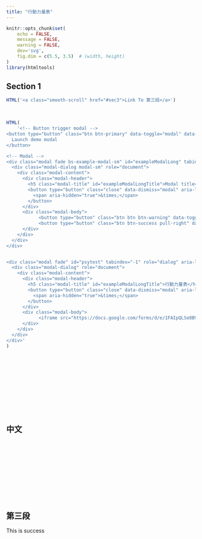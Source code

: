```yaml
---
title: "行動力量表"
---
```



<script src="smooth_scroll.js"></script>

<script type="text/javascript">
    $(window).on('load',function(){
        $('#myModal').modal('show');
    });
</script>
```r
knitr::opts_chunk$set(
	echo = FALSE,
	message = FALSE,
	warning = FALSE,
	dev='svg',
	fig.dim = c(5.5, 3.5)  # (width, height)
)
library(htmltools)
```


## Section 1
```r
HTML('<a class="smooth-scroll" href="#sec3">Link To 第三段</a>')
```

<br>

```r
HTML(
    '<!-- Button trigger modal -->
<button type="button" class="btn btn-primary" data-toggle="modal" data-target="#exampleModalLong">
  Launch demo modal
</button>

<!-- Modal -->
<div class="modal fade bs-example-modal-sm" id="exampleModalLong" tabindex="-1" role="dialog" aria-labelledby="mySmallModalLabel" aria-hidden="true">
  <div class="modal-dialog modal-sm" role="document">
    <div class="modal-content">
      <div class="modal-header">
        <h5 class="modal-title" id="exampleModalLongTitle">Modal title</h5>
        <button type="button" class="close" data-dismiss="modal" aria-label="Close">
          <span aria-hidden="true">&times;</span>
        </button>
      </div>
      <div class="modal-body">
            <button type="button" class="btn btn btn-warning" data-toggle="modal" data-target="#psytest">Take Test</button>
            <button type="button" class="btn btn-success pull-right" data-dismiss="modal">Proceed</button>
      </div>
    </div>
  </div>
</div>


<div class="modal fade" id="psytest" tabindex="-1" role="dialog" aria-labelledby="exampleModalLongTitle" aria-hidden="true">
  <div class="modal-dialog" role="document">
    <div class="modal-content">
      <div class="modal-header">
        <h5 class="modal-title" id="exampleModalLongTitle">行動力量表</h5>
        <button type="button" class="close" data-dismiss="modal" aria-label="Close">
          <span aria-hidden="true">&times;</span>
        </button>
      </div>
      <div class="modal-body">
            <iframe src="https://docs.google.com/forms/d/e/1FAIpQLSe8BV2rqj-4n3sKyAkgmO0b01Rzp0mSr2JYHFj_rMfZQARFyw/viewform?embedded=true"  style="position: relative; height: 400px; width: 100%;" frameborder="0" marginheight="0" marginwidth="0">載入中…</iframe>
      </div>
    </div>
  </div>
</div>'
)
```


<br><br><br><br><br><br><br><br><br>

## 中文{#chi}

<br><br><br><br><br><br><br><br><br>

## 第三段{#sec3}

<div class="alert alert-success" role="alert">
This is success
</div>

<br><br><br><br><br><br><br><br><br>
